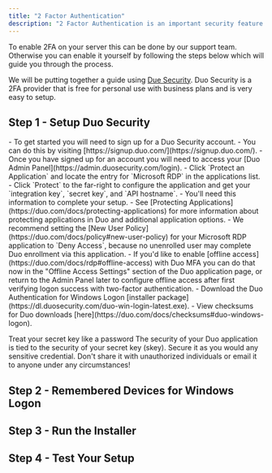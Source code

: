 ```yaml
---
title: "2 Factor Authentication"
description: "2 Factor Authentication is an important security feature that adds an extra layer of security to your account. This guide will help you to enable 2FA on your account." 
---
```


To enable 2FA on your server this can be done by our support team. Otherwise you can enable it yourself by following the steps below which will guide you through the process.

We will be putting together a guide using [Due Security](https://duo.com/). Duo Security is a 2FA provider that is free for personal use with business plans and is very easy to setup.

## Step 1 - Setup Duo Security

<Steps>
    <Step title="Step 1 - Sign up for Duo Security">
        - To get started you will need to sign up for a Duo Security account. 
        - You can do this by visiting [https://signup.duo.com/](https://signup.duo.com/).
    </Step>
    <Step title="Step 2 - Log into your account">
        - Once you have signed up for an account you will need to access your [Duo Admin Panel](https://admin.duosecurity.com/login).
    </Step>
    <Step title="Step 3 - Add a new application">
        - Click `Protect an Application` and locate the entry for `Microsoft RDP` in the applications list. 
        - Click `Protect` to the far-right to configure the application and get your `integration key`, `secret key`, and `API hostname`. 
        - You'll need this information to complete your setup. 
        - See [Protecting Applications](https://duo.com/docs/protecting-applications) for more information about protecting applications in Duo and additional application options.
    </Step>
    <Step title="Step 4 - Configure Duo Security">
        - We recommend setting the [New User Policy](https://duo.com/docs/policy#new-user-policy) for your Microsoft RDP application to `Deny Access`, because no unenrolled user may complete Duo enrollment via this application.
    </Step>
    <Step title="Step 5 - Offline Access">
        - If you'd like to enable [offline access](https://duo.com/docs/rdp#offline-access) with Duo MFA you can do that now in the "Offline Access Settings" section of the Duo application page, or return to the Admin Panel later to configure offline access after first verifying logon success with two-factor authentication.
    </Step>
    <Step title="Step 6 - Download the Duo Authentication for Windows Logon installer package">
        - Download the Duo Authentication for Windows Logon [installer package](https://dl.duosecurity.com/duo-win-login-latest.exe). 
        - View checksums for Duo downloads [here](https://duo.com/docs/checksums#duo-windows-logon).
    </Step>
</Steps>


<Warning>Treat your secret key like a password
The security of your Duo application is tied to the security of your secret key (skey). Secure it as you would any sensitive credential. Don't share it with unauthorized individuals or email it to anyone under any circumstances!</Warning>

## Step 2 - Remembered Devices for Windows Logon


## Step 3 - Run the Installer

## Step 4 - Test Your Setup
